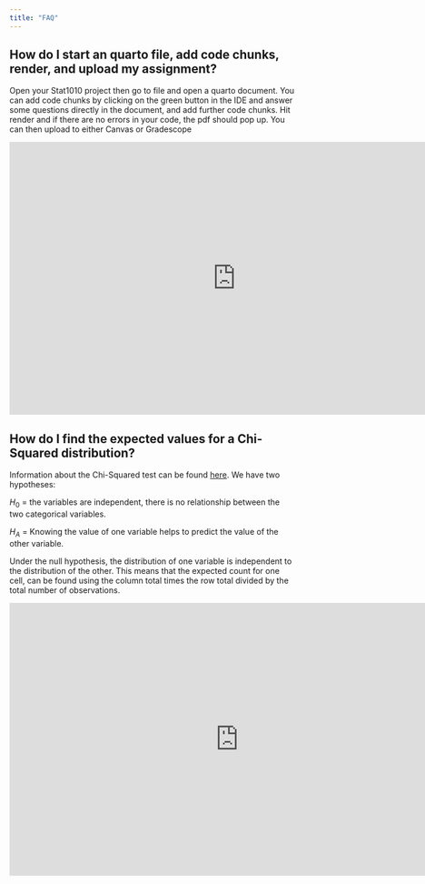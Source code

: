 ```yaml
---
title: "FAQ"
---
```


## How do I start an quarto file, add code chunks, render, and upload my assignment?

Open your Stat1010 project then go to file and open a quarto document. You can add code chunks by clicking on the green button in the IDE and answer some questions directly in the document, and add further code chunks. Hit render and if there are no errors in your code, the pdf should pop up. You can then upload to either Canvas or Gradescope

```{=html}
<iframe width="796" height="480" src="https://www.youtube.com/embed/klKtN19DxbM" title="Stat1010 upload video" frameborder="0" allow="accelerometer; autoplay; clipboard-write; encrypted-media; gyroscope; picture-in-picture" allowfullscreen></iframe>
```

## How do I find the expected values for a Chi-Squared distribution?

Information about the Chi-Squared test can be found [here](https://statsandr.com/blog/chi-square-test-of-independence-by-hand/). We have two hypotheses:

$H_0$ = the variables are independent, there is no relationship between the two categorical variables.

$H_A$ = Knowing the value of one variable helps to predict the value of the other variable.

Under the null hypothesis, the distribution of one variable is independent to the distribution of the other. This means that the expected count for one cell, can be found using the column total times the row total divided by the total number of observations. 

```{=html}
<iframe width="805" height="480" src="https://www.youtube.com/embed/n3Y7i9N4LQQ" title="Expected count in a Chi-Squared distribution" frameborder="0" allow="accelerometer; autoplay; clipboard-write; encrypted-media; gyroscope; picture-in-picture" allowfullscreen></iframe>
```



